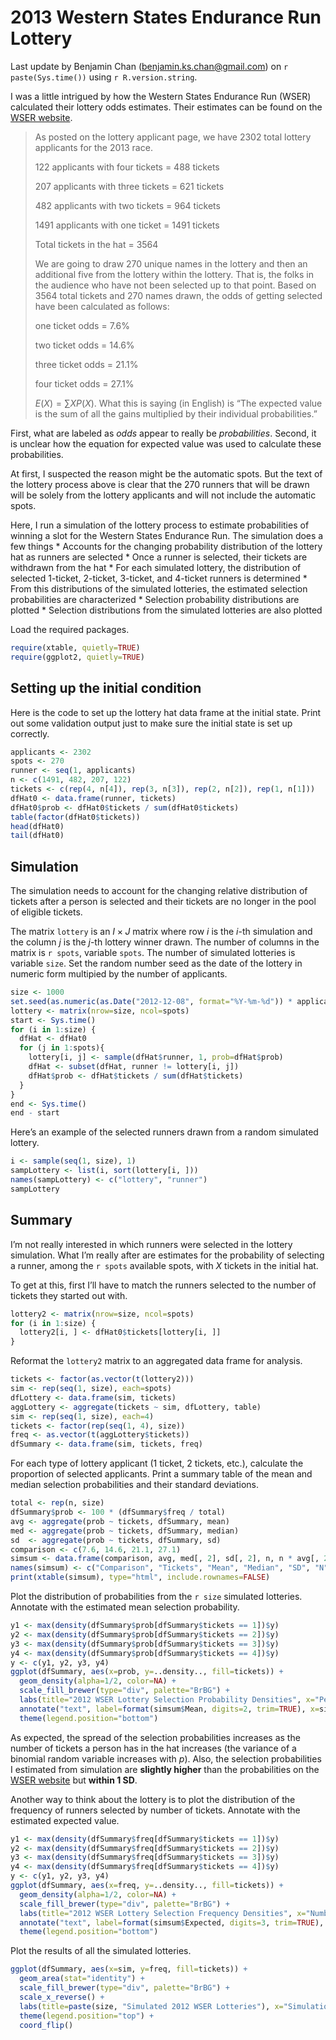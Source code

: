 2013 Western States Endurance Run Lottery
=========================================
Last update by Benjamin Chan (<benjamin.ks.chan@gmail.com>) on `r paste(Sys.time())` using `r R.version.string`.

I was a little intrigued by how the Western States Endurance Run (WSER) calculated their lottery odds estimates. Their estimates can be found on the [WSER website](http://www.wser.org/2012/12/03/dec-8-lottery-details).

> As posted on the lottery applicant page, we have 2302 total lottery applicants for the 2013 race.
>
> 122 applicants with four tickets = 488 tickets
>
> 207 applicants with three tickets = 621 tickets
>
> 482 applicants with two tickets = 964 tickets
>
> 1491 applicants with one ticket = 1491 tickets
>
> Total tickets in the hat = 3564
>
> We are going to draw 270 unique names in the lottery and then an additional five from the lottery within the lottery. That is, the folks in the audience who have not been selected up to that point. Based on 3564 total tickets and 270 names drawn, the odds of getting selected have been calculated as follows:
>
> one ticket odds = 7.6%
>
> two ticket odds = 14.6%
>
> three ticket odds = 21.1%
>
> four ticket odds = 27.1%
>
> $E(X) = \sum X P(X)$. What this is saying (in English) is "The expected value is the sum of all the gains multiplied by their individual probabilities."

First, what are labeled as *odds* appear to really be *probabilities*. Second, it is unclear how the equation for expected value was used to calculate these  probabilities.

At first, I suspected the reason might be the automatic spots. But the text of the lottery process above is clear that the 270 runners that will be drawn will be solely from the lottery applicants and will not include the automatic spots.

Here, I run a simulation of the lottery process to estimate probabilities of winning a slot for the Western States Endurance Run. The simulation does a few things
* Accounts for the changing probability distribution of the lottery hat as runners are selected
* Once a runner is selected, their tickets are withdrawn from the hat
* For each simulated lottery, the distribution of selected 1-ticket, 2-ticket, 3-ticket, and 4-ticket runners is determined
* From this distributions of the simulated lotteries, the estimated selection probabilities are characterized
* Selection probability distributions are plotted
* Selection distributions from the simulated lotteries are also plotted

Load the required packages.
```r
require(xtable, quietly=TRUE)
require(ggplot2, quietly=TRUE)
```


Setting up the initial condition
--------------------------------
Here is the code to set up the lottery hat data frame at the initial state. Print out some validation output just to make sure the initial state is set up correctly.
```r
applicants <- 2302
spots <- 270
runner <- seq(1, applicants)
n <- c(1491, 482, 207, 122)
tickets <- c(rep(4, n[4]), rep(3, n[3]), rep(2, n[2]), rep(1, n[1]))
dfHat0 <- data.frame(runner, tickets)
dfHat0$prob <- dfHat0$tickets / sum(dfHat0$tickets)
table(factor(dfHat0$tickets))
head(dfHat0)
tail(dfHat0)
```


Simulation
----------
The simulation needs to account for the changing relative distribution of tickets after a person is selected and their tickets are no longer in the pool of eligible tickets.

The matrix `lottery` is an $I \times J$ matrix where row $i$ is the $i$-th simulation and the column $j$ is the $j$-th lottery winner drawn. The number of columns in the matrix is `r spots`, variable `spots`. The number of simulated lotteries is variable `size`. Set the random number seed as the date of the lottery in numeric form multipied by the number of applicants.
```r
size <- 1000
set.seed(as.numeric(as.Date("2012-12-08", format="%Y-%m-%d")) * applicants)
lottery <- matrix(nrow=size, ncol=spots)
start <- Sys.time()
for (i in 1:size) {
  dfHat <- dfHat0
  for (j in 1:spots){
    lottery[i, j] <- sample(dfHat$runner, 1, prob=dfHat$prob)
    dfHat <- subset(dfHat, runner != lottery[i, j])
    dfHat$prob <- dfHat$tickets / sum(dfHat$tickets)
  }
}
end <- Sys.time()
end - start
```

Here's an example of the selected runners drawn from a random simulated lottery.
```r
i <- sample(seq(1, size), 1)
sampLottery <- list(i, sort(lottery[i, ]))
names(sampLottery) <- c("lottery", "runner")
sampLottery
```


Summary
-------
I'm not really interested in which runners were selected in the lottery simulation. What I'm really after are estimates for the probability of selecting a runner, among the `r spots` available spots, with $X$ tickets in the initial hat.

To get at this, first I'll have to match the runners selected to the number of tickets they started out with.
```r
lottery2 <- matrix(nrow=size, ncol=spots)
for (i in 1:size) {
  lottery2[i, ] <- dfHat0$tickets[lottery[i, ]]
}
```
Reformat the `lottery2` matrix to an aggregated data frame for analysis.
```r
tickets <- factor(as.vector(t(lottery2)))
sim <- rep(seq(1, size), each=spots)
dfLottery <- data.frame(sim, tickets)
aggLottery <- aggregate(tickets ~ sim, dfLottery, table)
sim <- rep(seq(1, size), each=4)
tickets <- factor(rep(seq(1, 4), size))
freq <- as.vector(t(aggLottery$tickets))
dfSummary <- data.frame(sim, tickets, freq)
```
For each type of lottery applicant (1 ticket, 2 tickets, etc.), calculate the proportion of selected applicants. Print a summary table of the mean and median selection probabilities and their standard deviations.
```r
total <- rep(n, size)
dfSummary$prob <- 100 * (dfSummary$freq / total)
avg <- aggregate(prob ~ tickets, dfSummary, mean)
med <- aggregate(prob ~ tickets, dfSummary, median)
sd  <- aggregate(prob ~ tickets, dfSummary, sd)
comparison <- c(7.6, 14.6, 21.1, 27.1)
simsum <- data.frame(comparison, avg, med[, 2], sd[, 2], n, n * avg[, 2] / 100)
names(simsum) <- c("Comparison", "Tickets", "Mean", "Median", "SD", "N", "Expected")
print(xtable(simsum), type="html", include.rownames=FALSE)
```
Plot the distribution of probabilities from the `r size` simulated lotteries. Annotate with the estimated mean selection probability.
```r
y1 <- max(density(dfSummary$prob[dfSummary$tickets == 1])$y)
y2 <- max(density(dfSummary$prob[dfSummary$tickets == 2])$y)
y3 <- max(density(dfSummary$prob[dfSummary$tickets == 3])$y)
y4 <- max(density(dfSummary$prob[dfSummary$tickets == 4])$y)
y <- c(y1, y2, y3, y4)
ggplot(dfSummary, aes(x=prob, y=..density.., fill=tickets)) +
  geom_density(alpha=1/2, color=NA) +
  scale_fill_brewer(type="div", palette="BrBG") +
  labs(title="2012 WSER Lottery Selection Probability Densities", x="Percent", y=paste("Proportion of", size, "simulations"), fill="Tickets") +
  annotate("text", label=format(simsum$Mean, digits=2, trim=TRUE), x=simsum$Mean, y=y) +
  theme(legend.position="bottom")
```
As expected, the spread of the selection probabilities increases as the number of tickets a person has in the hat increases (the variance of a binomial random variable increases with $p$). Also, the selection probabilities I estimated from simulation are **slightly higher** than the probabilities on the [WSER website](http://www.wser.org/2012/12/03/dec-8-lottery-details) but **within 1 SD**.

Another way to think about the lottery is to plot the distribution of the frequency of runners selected by number of tickets. Annotate with the estimated expected value.
```r
y1 <- max(density(dfSummary$freq[dfSummary$tickets == 1])$y)
y2 <- max(density(dfSummary$freq[dfSummary$tickets == 2])$y)
y3 <- max(density(dfSummary$freq[dfSummary$tickets == 3])$y)
y4 <- max(density(dfSummary$freq[dfSummary$tickets == 4])$y)
y <- c(y1, y2, y3, y4)
ggplot(dfSummary, aes(x=freq, y=..density.., fill=tickets)) +
  geom_density(alpha=1/2, color=NA) +
  scale_fill_brewer(type="div", palette="BrBG") +
  labs(title="2012 WSER Lottery Selection Frequency Densities", x="Number", y=paste("Proportion of", size, "simulations"), fill="Tickets") +
  annotate("text", label=format(simsum$Expected, digits=3, trim=TRUE), x=simsum$Expected, y=y) +
  theme(legend.position="bottom")
```

Plot the results of all the simulated lotteries.
```r
ggplot(dfSummary, aes(x=sim, y=freq, fill=tickets)) +
  geom_area(stat="identity") +
  scale_fill_brewer(type="div", palette="BrBG") +
  scale_x_reverse() +
  labs(title=paste(size, "Simulated 2012 WSER Lotteries"), x="Simulation", y="Number of selected runners", fill="Tickets") +
  theme(legend.position="top") +
  coord_flip()
```
